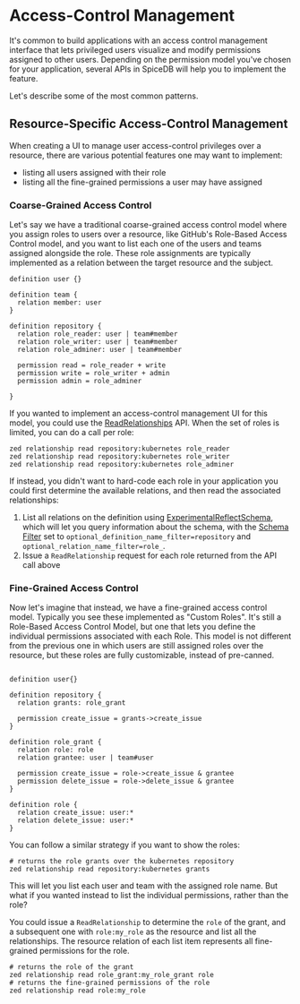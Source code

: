 
# Access-Control Management

It's common to build applications with an access control management interface that lets privileged users visualize and modify permissions assigned to other users.
Depending on the permission model you've chosen for your application, several APIs in SpiceDB will help you to implement the feature.

Let's describe some of the most common patterns.

## Resource-Specific Access-Control Management

When creating a UI to manage user access-control privileges over a resource, there are various potential features one may want to implement:

- listing all users assigned with their role
- listing all the fine-grained permissions a user may have assigned

### Coarse-Grained Access Control

Let's say we have a traditional coarse-grained access control model where you assign roles to users over a resource, like GitHub's Role-Based Access Control model, and you want to list each one of the users and teams assigned alongside the role.
These role assignments are typically implemented as a relation between the target resource and the subject.

```zed
definition user {}

definition team {
  relation member: user
}

definition repository {
  relation role_reader: user | team#member
  relation role_writer: user | team#member
  relation role_adminer: user | team#member

  permission read = role_reader + write
  permission write = role_writer + admin
  permission admin = role_adminer
  
}
```

If you wanted to implement an access-control management UI for this model, you could use the [ReadRelationships] API.
When the set of roles is limited, you can do a call per role:

```shell zed
zed relationship read repository:kubernetes role_reader
zed relationship read repository:kubernetes role_writer
zed relationship read repository:kubernetes role_adminer
```

If instead, you didn't want to hard-code each role in your application you could first determine the available relations, and then read the associated relationships:

1. List all relations on the definition using [ExperimentalReflectSchema], which will let you query information about the schema, with the [Schema Filter] set to `optional_definition_name_filter=repository` and `optional_relation_name_filter=role_`.
1. Issue a `ReadRelationship` request for each role returned from the API call above

### Fine-Grained Access Control

Now let's imagine that instead, we have a fine-grained access control model.
Typically you see these implemented as "Custom Roles".
It's still a Role-Based Access Control Model, but one that lets you define the individual permissions associated with each Role.
This model is not different from the previous one in which users are still assigned roles over the resource, but these roles are fully customizable, instead of pre-canned.

```zed

definition user{}

definition repository {
  relation grants: role_grant

  permission create_issue = grants->create_issue 
}

definition role_grant {
  relation role: role
  relation grantee: user | team#user

  permission create_issue = role->create_issue & grantee 
  permission delete_issue = role->delete_issue & grantee
}

definition role {
  relation create_issue: user:*
  relation delete_issue: user:*
}
```

You can follow a similar strategy if you want to show the roles:

```shell zed
# returns the role grants over the kubernetes repository
zed relationship read repository:kubernetes grants
```

This will let you list each user and team with the assigned role name.
But what if you wanted instead to list the individual permissions, rather than the role?

You could issue a `ReadRelationship` to determine the `role` of the grant, and a subsequent one with `role:my_role` as the resource and list all the relationships.
The resource relation of each list item represents all fine-grained permissions for the role.

```shell zed
# returns the role of the grant
zed relationship read role_grant:my_role_grant role
# returns the fine-grained permissions of the role
zed relationship read role:my_role
```

[ReadRelationships]: https://buf.build/authzed/api/docs/main:authzed.api.v1#authzed.api.v1.PermissionsService.ReadRelationships
[ExperimentalReflectSchema]: https://buf.build/authzed/api/docs/main:authzed.api.v1#authzed.api.v1.ExperimentalService.ExperimentalReflectSchema
[Schema Filter]: https://buf.build/authzed/api/docs/main:authzed.api.v1#authzed.api.v1.ExpSchemaFilter
